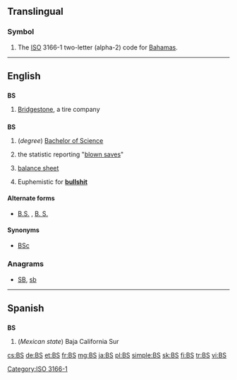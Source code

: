 {{also|.bs|b's|B's|bs|Bs|BS|␈|฿s|฿'s}}
==Translingual==

===Symbol===
{{head|mul|symbol}}
# The [[ISO]] 3166-1 two-letter (alpha-2) code for [[Bahamas]].

[[Category:ISO 3166-1]]
----

==English==

==={{abbreviation-old|en}}===
'''BS'''

# {{automotive}} [[w:Bridgestone|Bridgestone]], a tire company

==={{initialism-old|en}}===
'''BS'''

# (''degree'') [[Bachelor of Science]]
# {{baseball}} the statistic reporting "[[blown save]]s"
# {{accounting}} [[balance sheet]]
# {{slang}} Euphemistic for '''[[bullshit]]'''

====Alternate forms====
* [[B.S.]] , [[B. S.]]

====Synonyms====
* {{sense|Bachelor of Science}} [[BSc]]

===Anagrams===
* [[SB#English|SB]], [[sb#English|sb]]

----

==Spanish==

==={{abbreviation-old|es}}===
'''BS'''

# (''Mexican state'') Baja California Sur

[[cs:BS]]
[[de:BS]]
[[et:BS]]
[[fr:BS]]
[[mg:BS]]
[[ja:BS]]
[[pl:BS]]
[[simple:BS]]
[[sk:BS]]
[[fi:BS]]
[[tr:BS]]
[[vi:BS]]